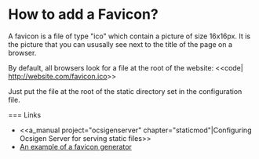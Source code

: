 =How to add a Favicon?=

A favicon is a file of type "ico" which contain a picture of size 16x16px. It is the picture that you can ususally see next to the title of the page on a browser.

{{http://public.db0.fr/dev/ocsigen/favicon.png|favicon for Ocsigen.org}}

By default, all browsers look for a file {{{favicon.ico}}}
at the root of the website:
<<code| http://website.com/favicon.ico>>

Just put the file at the root of the static directory set in the configuration file.

=== Links

* <<a_manual project="ocsigenserver" chapter="staticmod"|Configuring Ocsigen Server for serving static files>>
* [[http://www.favicon.cc/|An example of a favicon generator]]
